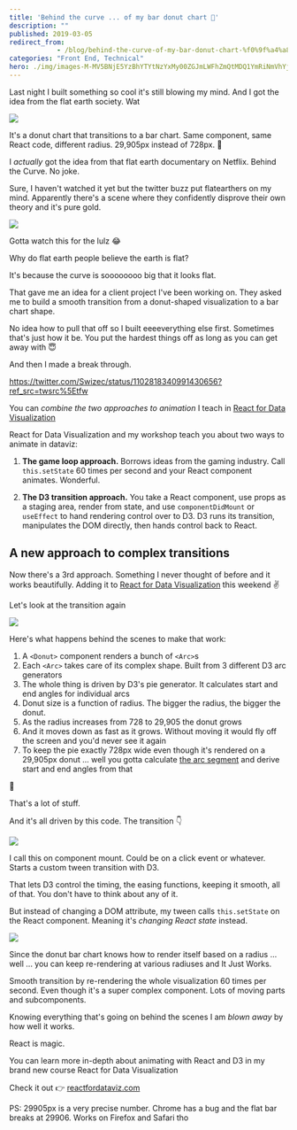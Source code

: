 ```yaml
---
title: 'Behind the curve ... of my bar donut chart 🤨'
description: ""
published: 2019-03-05
redirect_from: 
            - /blog/behind-the-curve-of-my-bar-donut-chart-%f0%9f%a4%a8/swizec/8968
categories: "Front End, Technical"
hero: ./img/images-M-MV5BNjE5YzBhYTYtNzYxMy00ZGJmLWFhZmQtMDQ1YmRiNmVhYjdmXkEyXkFqcGdeQXVyOTM5Nzc0Mw@@._V1_UY1200_CR82,0,630,1200_AL_.jpg
---
```


Last night I built something so cool it's still blowing my mind. And I got the idea from the flat earth society. Wat

![](./img/hzKOMXi.gif)

It's a donut chart that transitions to a bar chart. Same component, same React code, different radius. 29,905px instead of 728px. 🤯

I _actually_ got the idea from that flat earth documentary on Netflix. Behind the Curve. No joke.

Sure, I haven't watched it yet but the twitter buzz put flatearthers on my mind. Apparently there's a scene where they confidently disprove their own theory and it's pure gold.

![](./img/images-M-MV5BNjE5YzBhYTYtNzYxMy00ZGJmLWFhZmQtMDQ1YmRiNmVhYjdmXkEyXkFqcGdeQXVyOTM5Nzc0Mw@@._V1_UY1200_CR82,0,630,1200_AL_.jpg)

Gotta watch this for the lulz 😂

Why do flat earth people believe the earth is flat?

It's because the curve is soooooooo big that it looks flat.

That gave me an idea for a client project I've been working on. They asked me to build a smooth transition from a donut-shaped visualization to a bar chart shape.

No idea how to pull that off so I built eeeeverything else first. Sometimes that's just how it be. You put the hardest things off as long as you can get away with 😇

And then I made a break through.

<https://twitter.com/Swizec/status/1102818340991430656?ref_src=twsrc%5Etfw>

You can _combine the two approaches to animation_ I teach in [React for Data Visualization](https://reactfordataviz.com)

React for Data Visualization and my workshop teach you about two ways to animate in dataviz:

1) **The game loop approach.** Borrows ideas from the gaming industry. Call `this.setState` 60 times per second and your React component animates. Wonderful.

2) **The D3 transition approach.** You take a React component, use props as a staging area, render from state, and use `componentDidMount` or `useEffect` to hand rendering control over to D3. D3 runs its transition, manipulates the DOM directly, then hands control back to React.

## A new approach to complex transitions

Now there's a 3rd approach. Something I never thought of before and it works beautifully. Adding it to [React for Data Visualization](https://reactfordataviz.com/) this weekend ✌️

Let's look at the transition again

![](./img/hzKOMXi.gif)

Here's what happens behind the scenes to make that work:

1.  A `<Donut>` component renders a bunch of `<Arc>`s
2.  Each `<Arc>` takes care of its complex shape. Built from 3 different D3 arc generators
3.  The whole thing is driven by D3's pie generator. It calculates start and end angles for individual arcs
4.  Donut size is a function of radius. The bigger the radius, the bigger the donut.
5.  As the radius increases from 728 to 29,905 the donut grows
6.  And it moves down as fast as it grows. Without moving it would fly off the screen and you'd never see it again
7.  To keep the pie exactly 728px wide even though it's rendered on a 29,905px donut ... well you gotta calculate [the arc segment](https://planetcalc.com/1421/) and derive start and end angles from that

🤯

That's a lot of stuff.

And it's all driven by this code. The transition 👇

![](./img/media-D03-2wtU8AASbl-.jpg)

I call this on component mount. Could be on a click event or whatever. Starts a custom tween transition with D3.

That lets D3 control the timing, the easing functions, keeping it smooth, all of that. You don't have to think about any of it.

But instead of changing a DOM attribute, my tween calls `this.setState` on the React component. Meaning it's _changing React state_ instead.

![](./img/media-26ufdipQqU2lhNA4g-giphy.gif)

Since the donut bar chart knows how to render itself based on a radius ... well ... you can keep re-rendering at various radiuses and It Just Works.

Smooth transition by re-rendering the whole visualization 60 times per second. Even though it's a super complex component. Lots of moving parts and subcomponents.

Knowing everything that's going on behind the scenes I am _blown away_ by how well it works.

React is magic.

You can learn more in-depth about animating with React and D3 in my brand new course React for Data Visualization

Check it out 👉 [reactfordataviz.com](https://reactfordataviz.com/)

PS: 29905px is a very precise number. Chrome has a bug and the flat bar breaks at 29906. Works on Firefox and Safari tho
